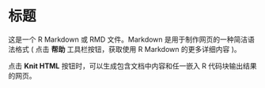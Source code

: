 标题
========================================================

这是一个 R Markdown 或 RMD  文件。Markdown 是用于制作网页的一种简洁语法格式 ( 点击 **帮助** 工具栏按钮，获取使用 R Markdown 的更多详细内容 )。







点击 **Knit HTML** 按钮时，可以生成包含文档中内容和任一嵌入 R 代码块输出结果的网页。 